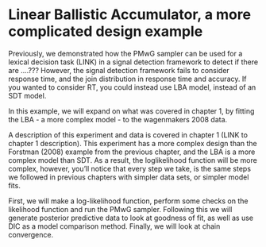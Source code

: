 # Linear Ballistic Accumulator, a more complicated design example {.tabset .tabset-fade}

Previously, we demonstrated how the PMwG sampler can be used for a lexical decision task (LINK) in a signal detection framework to detect if there are ....???<!-- Question for Reilly, what was the purpose of this SDT example--> However, the signal detection framework fails to consider response time, and the join distribution in response time and accuracy. If you wanted to consider RT, you could instead use LBA model, instead of an SDT model. 

In this example, we will expand on what was covered in chapter 1, by fitting the LBA - a more complex model - to the wagenmakers 2008 data. <!-- see IS square paper experiment 2-->

A description of this experiment and data is covered in chapter 1 (LINK to chapter 1 description). This experiment has a more complex design than the Forstman (2008) example from the previous chapter, and the LBA is a more complex model than SDT. As a result, the loglikelihood function will be more complex, however, you'll notice that every step we take, is the same steps we followed in previous chapters with simpler data sets, or simpler model fits. 

First, we will make a log-likelihood function, perform some checks on the likelihood function and run the PMwG sampler. Following this we will generate posterior predictive data to look at goodness of fit, as well as use DIC as a model comparison method. Finally, we will look at chain convergence.


<!--
- These are data reilly fit in chap 1 with sig detection theory. When fit with signal detection, it was just prob. My fit with lba has to do a worse job of fitting probabilities, because it has to manage tnesion between fitting probs and rts. Adding rts has to give worse fit, but the tradeoff is that it allows us to look at the...-->
